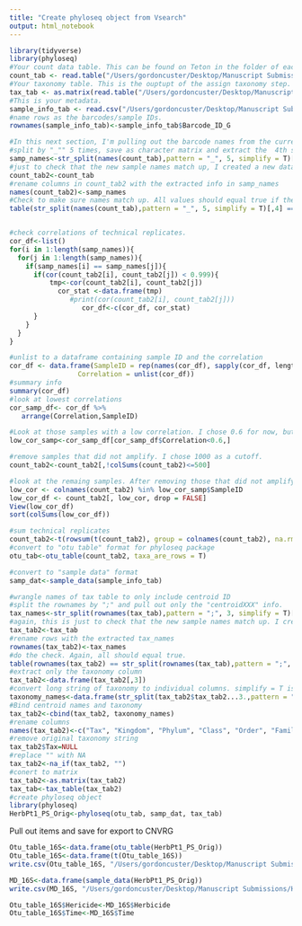 ```yaml
---
title: "Create phyloseq object from Vsearch"
output: html_notebook
---
```


```r
library(tidyverse)
library(phyloseq)
#Your count data table. This can be found on Teton in the folder of each project. This currently has a name like otutable.esv. I manually changed the name to otutable_est.txt.
count_tab <- read.table("/Users/gordoncuster/Desktop/Manuscript Submissions/Herbicide and Microbes/Sequence_data/16S/otutable_esv.txt", header=T, row.names=1, check.names=F)
#Your taxonomy table. This is the ouptupt of the assign taxonomy step. The output file is currently named something like OUT.sintax. I manually changed the name to XXX_Taxonomy.txt. 
tax_tab <- as.matrix(read.table("/Users/gordoncuster/Desktop/Manuscript Submissions/Herbicide and Microbes/Sequence_data/16S/Herb1_Taxonomy.txt", header=F, row.names=1, check.names=F, na.strings="", sep="\t"))
#This is your metadata. 
sample_info_tab <- read.csv("/Users/gordoncuster/Desktop/Manuscript Submissions/Herbicide and Microbes/Sequence_data/Herb_Pt_1_IC_anion_cation_import_to_R.csv", header=T)
#name rows as the barcodes/sample IDs. 
rownames(sample_info_tab)<-sample_info_tab$Barcode_ID_G
```

```r
#In this next section, I'm pulling out the barcode names from the current sample names contatinig locus ID, forward MID, reverse MID, and Library number.
#split by "_"" 5 times, save as character matrix and extract the  4th slot.
samp_names<-str_split(names(count_tab),pattern = "_", 5, simplify = T)[,4]
#just to check that the new sample names match up, I created a new dataframe. I check this three lines below. 
count_tab2<-count_tab
#rename columns in count_tab2 with the extracted info in samp_names
names(count_tab2)<-samp_names
#Check to make sure names match up. All values should equal true if the new names are in the correct spot. 
table(str_split(names(count_tab),pattern = "_", 5, simplify = T)[,4] == names(count_tab2))


#check correlations of technical replicates.
cor_df<-list()
for(i in 1:length(samp_names)){
  for(j in 1:length(samp_names)){
    if(samp_names[i] == samp_names[j]){
      if(cor(count_tab2[i], count_tab2[j]) < 0.999){
          tmp<-cor(count_tab2[i], count_tab2[j])
            cor_stat <-data.frame(tmp) 
               #print(cor(count_tab2[i], count_tab2[j]))
                  cor_df<-c(cor_df, cor_stat)
      }
    }
  }
}

#unlist to a dataframe containing sample ID and the correlation
cor_df <- data.frame(SampleID = rep(names(cor_df), sapply(cor_df, length)),
                 Correlation = unlist(cor_df))
#summary info
summary(cor_df)
#look at lowest correlations
cor_samp_df<- cor_df %>%
   arrange(Correlation,SampleID)

#Look at those samples with a low correlation. I chose 0.6 for now, but this is likely to change.
low_cor_samp<-cor_samp_df[cor_samp_df$Correlation<0.6,]

#remove samples that did not amplify. I chose 1000 as a cutoff. 
count_tab2<-count_tab2[,!colSums(count_tab2)<=500]

#look at the remaing samples. After removing those that did not amplify, no duplicates were kept. This suggests that those samsples that did amplify were highly correlated. 
low_cor <- colnames(count_tab2) %in% low_cor_samp$SampleID
low_cor_df <- count_tab2[, low_cor, drop = FALSE]
View(low_cor_df)
sort(colSums(low_cor_df))

#sum technical replicates
count_tab2<-t(rowsum(t(count_tab2), group = colnames(count_tab2), na.rm = T))
#convert to "otu table" format for phyloseq package
otu_tab<-otu_table(count_tab2, taxa_are_rows = T)

#convert to "sample data" format
samp_dat<-sample_data(sample_info_tab)

#wrangle names of tax table to only include centroid ID
#split the rownames by ";" and pull out only the "centroidXXX" info. 
tax_names<-str_split(rownames(tax_tab),pattern = ";", 3, simplify = T)[,1]
#again, this is just to check that the new sample names match up. I created a new dataframe and do the actual check in the lines below. All values should equal true if the new names are in the correct spot. 
tax_tab2<-tax_tab
#rename rows with the extracted tax_names
rownames(tax_tab2)<-tax_names
#do the check. Again, all should equal true. 
table(rownames(tax_tab2) == str_split(rownames(tax_tab),pattern = ";", 3, simplify = T)[,1])
#extract only the taxonomy column
tax_tab2<-data.frame(tax_tab2[,3])
#convert long string of taxonomy to individual columns. simplify = T is great becasue it saves it as a matrix with values in indvidual columns. 
taxonomy_names<-data.frame(str_split(tax_tab2$tax_tab2...3.,pattern = ",", 7, simplify = T))
#Bind centroid names and taxonomy
tax_tab2<-cbind(tax_tab2, taxonomy_names)
#rename columns
names(tax_tab2)<-c("Tax", "Kingdom", "Phylum", "Class", "Order", "Family", "Genus", "Species")
#remove original taxonomy string
tax_tab2$Tax=NULL
#replace "" with NA
tax_tab2<-na_if(tax_tab2, "")
#conert to matrix
tax_tab2<-as.matrix(tax_tab2)
tax_tab<-tax_table(tax_tab2)
#create phyloseq object
library(phyloseq)
HerbPt1_PS_Orig<-phyloseq(otu_tab, samp_dat, tax_tab)
```


Pull out items and save for export to CNVRG
```r
Otu_table_16S<-data.frame(otu_table(HerbPt1_PS_Orig))
Otu_table_16S<-data.frame(t(Otu_table_16S))
write.csv(Otu_table_16S, "/Users/gordoncuster/Desktop/Manuscript Submissions/Herbicide and Microbes/Sequence_data/16S/16S_OTU_Table_HerbPt1.csv")

MD_16S<-data.frame(sample_data(HerbPt1_PS_Orig))
write.csv(MD_16S, "/Users/gordoncuster/Desktop/Manuscript Submissions/Herbicide and Microbes/Sequence_data/16S/16S_MD_HerbPt1.csv")

Otu_table_16S$Hericide<-MD_16S$Herbicide
Otu_table_16S$Time<-MD_16S$Time

```




